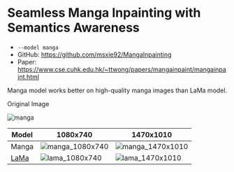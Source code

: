 # Seamless Manga Inpainting with Semantics Awareness

- `--model manga`
- GitHub: https://github.com/msxie92/MangaInpainting
- Paper: https://www.cse.cuhk.edu.hk/~ttwong/papers/mangainpaint/mangainpaint.html

Manga model works better on high-quality manga images than LaMa model.

Original Image

![manga](https://raw.githubusercontent.com/Sanster/lama-cleaner/main/assets/manga.png)

| Model                                     | 1080x740                                                                                                                | 1470x1010                                                                                                                |
| ----------------------------------------- | ----------------------------------------------------------------------------------------------------------------------- | ------------------------------------------------------------------------------------------------------------------------ |
| Manga                                     | ![manga_1080x740](https://user-images.githubusercontent.com/3998421/202676629-54f40f20-c55b-4e6d-bcc7-0a4e81fbb27d.png) | ![manga_1470x1010](https://user-images.githubusercontent.com/3998421/202675839-4f8012d5-1c10-47ea-9628-20512e86f192.png) |
| [LaMa](https://github.com/saic-mdal/lama) | ![lama_1080x740](https://user-images.githubusercontent.com/3998421/202675704-53fa7a3d-ec74-4044-a19c-c673d74bdd28.png)  | ![lama_1470x1010](https://user-images.githubusercontent.com/3998421/202675746-1e642367-f5d0-4b48-aa8b-5d82f2e29082.png)  |
